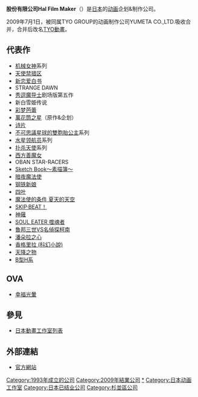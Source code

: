 '''股份有限公司Hal Film Maker'''（{{lang|ja|ハルフィルムメーカー}}）是[[日本|日本]]的[[动画|动画]]企划&制作公司。

2009年7月1日，被同属TYO GROUP的动画制作公司YUMETA CO.,LTD.吸收合并，合并后改名[[TYO動畫|TYO動畫]]。

== 代表作 ==
*[[机械女神|机械女神]]系列
*[[天使禁猎区|天使禁猎区]]
*[[新恋爱白书|新恋爱白书]]
*STRANGE DAWN
*[[秀逗魔导士|秀逗魔导士]]剧场版第五作
*新白雪姫传说
*[[彩梦芭蕾|彩梦芭蕾]]
*[[百变之星|萬花筒之星]]（原作&企划）
*[[诗片|诗片]]
*[[不可思議星球的雙胞胎公主|不可思議星球的雙胞胎公主]]系列 
*[[水星领航员|水星领航员]]系列 
*[[扑杀天使|扑杀天使]]系列
*[[西方善魔女|西方善魔女]]
*OBAN STAR-RACERS
*[[Sketch_Book～素描簿～|Sketch Book～素描簿～]] 
*[[暗夜魔法使|暗夜魔法使]]
*[[钢铁新娘|钢铁新娘]]
*[[四叶|四叶]]
*[[魔法使的条件|魔法使的条件 夏天的天空]]
*[[SKIP_BEAT！華麗的挑戰|SKIP·BEAT！]]
*[[神薙|神薙]]
*[[SOUL_EATER_噬魂者|SOUL EATER 噬魂者]]
*[[魯邦三世VS名偵探柯南|魯邦三世VS名偵探柯南]]
*[[潘朵拉之心|潘朵拉之心]]
*[[香格里拉|香格里拉 (科幻小說)]]
*[[天降之物|天降之物]]
*[[B型H系|B型H系]]

==OVA==
*[[幸福光暈|幸福光暈]]

== 參見 ==
*[[日本動畫工作室列表|日本動畫工作室列表]]

== 外部連結 ==
* {{ja}}[https://web.archive.org/web/20070303152046/http://www.hal-film.co.jp/ 官方網站]

{{TYO動畫}}
{{日本公司小作品}}

[[Category:1993年成立的公司|Category:1993年成立的公司]]
[[Category:2009年結業公司|Category:2009年結業公司]]
[[Category:HAL_FILM_MAKER|*]]
[[Category:日本动画工作室|Category:日本动画工作室]]
[[Category:日本已结业公司|Category:日本已结业公司]]
[[Category:杉並區公司|Category:杉並區公司]]